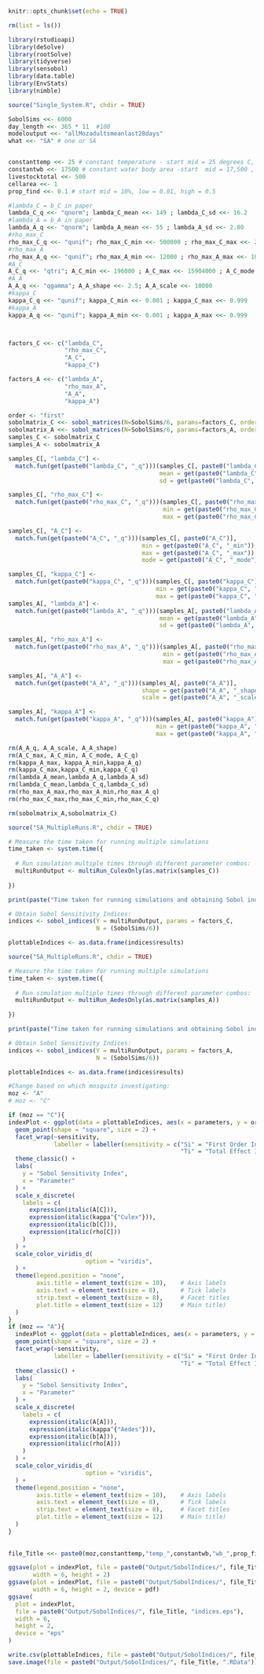 
```r
knitr::opts_chunk$set(echo = TRUE)
```


```r
rm(list = ls())

library(rstudioapi)
library(deSolve)
library(rootSolve)
library(tidyverse)
library(sensobol)
library(data.table)
library(EnvStats)
library(nimble)

source("Single_System.R", chdir = TRUE)

```


```r
SobolSims <<- 6000
day_length <<- 365 * 11  #100
modeloutput <<- "allMozadultsmeanlast28days"
what <<- "SA" # one or SA


constanttemp <<- 25 # constant temperature - start mid = 25 degrees C, low = 21, high = 29
constantwb <<- 17500 # constant water body area -start  mid = 17,500 , low 10,000 high=25,000
livestocktotal <<- 500 
cellarea <<- 1 
prop_find <<- 0.1 # start mid = 10%, low = 0.01, high = 0.5

```

```r
#lambda_C = b_C in paper
lambda_C_q <<- "qnorm"; lambda_C_mean <<- 149 ; lambda_C_sd <<- 16.2
#lambda_A = b_A in paper
lambda_A_q <<- "qnorm"; lambda_A_mean <<- 55 ; lambda_A_sd <<- 2.80
#rho_max_C
rho_max_C_q <<- "qunif"; rho_max_C_min <<- 500000 ; rho_max_C_max <<- 20000000
#rho_max_A
rho_max_A_q <<- "qunif"; rho_max_A_min <<- 12000 ; rho_max_A_max <<- 1000000
#A_C
A_C_q <<- "qtri"; A_C_min <<- 196000 ; A_C_max <<- 15904000 ; A_C_mode <<- 9621000 
#A_A
A_A_q <<- "qgamma"; A_A_shape <<- 2.5; A_A_scale <<- 10000
#kappa_C 
kappa_C_q <<- "qunif"; kappa_C_min <<- 0.001 ; kappa_C_max <<- 0.999
#kappa_A
kappa_A_q <<- "qunif"; kappa_A_min <<- 0.001 ; kappa_A_max <<- 0.999



factors_C <<- c("lambda_C", 
                "rho_max_C",
                "A_C", 
                "kappa_C")

factors_A <<- c("lambda_A", 
                "rho_max_A",
                "A_A", 
                "kappa_A")

order <- "first"
sobolmatrix_C <<- sobol_matrices(N=SobolSims/6, params=factors_C, order=order)
sobolmatrix_A <<- sobol_matrices(N=SobolSims/6, params=factors_A, order=order)
samples_C <- sobolmatrix_C
samples_A <- sobolmatrix_A

samples_C[, "lambda_C"] <- 
  match.fun(get(paste0("lambda_C", "_q")))(samples_C[, paste0("lambda_C")],
                                           mean = get(paste0("lambda_C", "_mean")),
                                           sd = get(paste0("lambda_C", "_sd")))

samples_C[, "rho_max_C"] <- 
  match.fun(get(paste0("rho_max_C", "_q")))(samples_C[, paste0("rho_max_C")],
                                            min = get(paste0("rho_max_C", "_min")),
                                            max = get(paste0("rho_max_C", "_max")))

samples_C[, "A_C"] <- 
  match.fun(get(paste0("A_C", "_q")))(samples_C[, paste0("A_C")],
                                      min = get(paste0("A_C", "_min")),
                                      max = get(paste0("A_C", "_max")),
                                      mode = get(paste0("A_C", "_mode")))

samples_C[, "kappa_C"] <- 
  match.fun(get(paste0("kappa_C", "_q")))(samples_C[, paste0("kappa_C")],
                                          min = get(paste0("kappa_C", "_min")),
                                          max = get(paste0("kappa_C", "_max")))
samples_A[, "lambda_A"] <-
  match.fun(get(paste0("lambda_A", "_q")))(samples_A[, paste0("lambda_A")],
                                           mean = get(paste0("lambda_A", "_mean")),
                                           sd = get(paste0("lambda_A", "_sd")))

samples_A[, "rho_max_A"] <-
  match.fun(get(paste0("rho_max_A", "_q")))(samples_A[, paste0("rho_max_A")],
                                            min = get(paste0("rho_max_A", "_min")),
                                            max = get(paste0("rho_max_A", "_max")))

samples_A[, "A_A"] <-
  match.fun(get(paste0("A_A", "_q")))(samples_A[, paste0("A_A")],
                                      shape = get(paste0("A_A", "_shape")),
                                      scale = get(paste0("A_A", "_scale")))

samples_A[, "kappa_A"] <-
  match.fun(get(paste0("kappa_A", "_q")))(samples_A[, paste0("kappa_A")],
                                          min = get(paste0("kappa_A", "_min")),
                                          max = get(paste0("kappa_A", "_max")))

rm(A_A_q, A_A_scale, A_A_shape)
rm(A_C_max, A_C_min, A_C_mode, A_C_q)
rm(kappa_A_max, kappa_A_min,kappa_A_q)
rm(kappa_C_max,kappa_C_min,kappa_C_q)
rm(lambda_A_mean,lambda_A_q,lambda_A_sd)
rm(lambda_C_mean,lambda_C_q,lambda_C_sd)
rm(rho_max_A_max,rho_max_A_min,rho_max_A_q)
rm(rho_max_C_max,rho_max_C_min,rho_max_C_q)

rm(sobolmatrix_A,sobolmatrix_C)
```


```r
source("SA_MultipleRuns.R", chdir = TRUE)

# Measure the time taken for running multiple simulations
time_taken <- system.time({
  
  # Run simulation multiple times through different parameter combos:
  multiRunOutput <- multiRun_CulexOnly(as.matrix(samples_C))
  
})

print(paste("Time taken for running simulations and obtaining Sobol indices:", time_taken["elapsed"],"seconds"))

# Obtain Sobol Sensitivity Indices:
indices <- sobol_indices(Y = multiRunOutput, params = factors_C, 
                         N = (SobolSims/6))

plottableIndices <- as.data.frame(indices$results)

```

```r

source("SA_MultipleRuns.R", chdir = TRUE)

# Measure the time taken for running multiple simulations
time_taken <- system.time({
  
  # Run simulation multiple times through different parameter combos:
  multiRunOutput <- multiRun_AedesOnly(as.matrix(samples_A))
  
})

print(paste("Time taken for running simulations and obtaining Sobol indices:", time_taken["elapsed"],"seconds"))

# Obtain Sobol Sensitivity Indices:
indices <- sobol_indices(Y = multiRunOutput, params = factors_A, 
                         N = (SobolSims/6))

plottableIndices <- as.data.frame(indices$results)

```

```r

#Change based on which mosquito investigating:
moz <- "A"
# moz <- "C"

if (moz == "C"){
indexPlot <- ggplot(data = plottableIndices, aes(x = parameters, y = original, colour = parameters)) +
  geom_point(shape = "square", size = 2) +
  facet_wrap(~sensitivity,
             labeller = labeller(sensitivity = c("Si" = "First Order Index", 
                                                 "Ti" = "Total Effect Index"))) +
  theme_classic() +
  labs(
    y = "Sobol Sensitivity Index",
    x = "Parameter"
  ) +
  scale_x_discrete(
    labels = c(
      expression(italic(A[C])), 
      expression(italic(kappa^{"Culex"})), 
      expression(italic(b[C])), 
      expression(italic(rho[C]))
    )
  ) +
  scale_color_viridis_d(
                      option = "viridis",
  ) +
  theme(legend.position = "none",
        axis.title = element_text(size = 10),    # Axis labels
        axis.text = element_text(size = 8),      # Tick labels
        strip.text = element_text(size = 8),     # Facet titles
        plot.title = element_text(size = 12)     # Main title) 
  )
}
if (moz == "A"){
  indexPlot <- ggplot(data = plottableIndices, aes(x = parameters, y = original, colour = parameters)) +
  geom_point(shape = "square", size = 2) +
  facet_wrap(~sensitivity,
             labeller = labeller(sensitivity = c("Si" = "First Order Index", 
                                                 "Ti" = "Total Effect Index"))) +
  theme_classic() +
  labs(
    y = "Sobol Sensitivity Index",
    x = "Parameter"
  ) +
  scale_x_discrete(
    labels = c(
      expression(italic(A[A])), 
      expression(italic(kappa^{"Aedes"})), 
      expression(italic(b[A])), 
      expression(italic(rho[A]))
    )
  ) +
  scale_color_viridis_d(
                      option = "viridis",
  ) +
  theme(legend.position = "none",
        axis.title = element_text(size = 10),    # Axis labels
        axis.text = element_text(size = 8),      # Tick labels
        strip.text = element_text(size = 8),     # Facet titles
        plot.title = element_text(size = 12)     # Main title) 
  )
}
  
  
file_Title <<- paste0(moz,constanttemp,"temp_",constantwb,"wb_",prop_find,"pf")

ggsave(plot = indexPlot, file = paste0("Output/SobolIndices/", file_Title, "indices.png"),
       width = 6, height = 2)
ggsave(plot = indexPlot, file = paste0("Output/SobolIndices/", file_Title, "indices.pdf"),
       width = 6, height = 2, device = pdf)
ggsave(
  plot = indexPlot,
  file = paste0("Output/SobolIndices/", file_Title, "indices.eps"),
  width = 6,
  height = 2,
  device = "eps"
)

write.csv(plottableIndices, file = paste0("Output/SobolIndices/", file_Title, "indices.csv"))
save.image(file = paste0("Output/SobolIndices/", file_Title, ".RData"))
```




